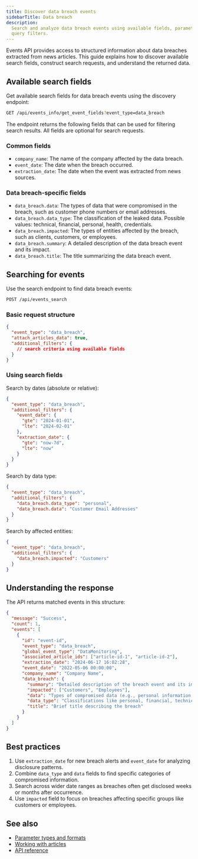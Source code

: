 ```yaml
---
title: Discover data breach events
sidebarTitle: Data breach
description:
  Search and analyze data breach events using available fields, parameters, and
  query filters.
---
```


Events API provides access to structured information about data breaches
extracted from news articles. This guide explains how to discover available
search fields, construct search requests, and understand the returned data.

## Available search fields

Get available search fields for data breach events using the discovery endpoint:

```bash
GET /api/events_info/get_event_fields?event_type=data_breach
```

The endpoint returns the following fields that can be used for filtering search
results. All fields are optional for search requests.

### Common fields

- `company_name`: The name of the company affected by the data breach.
- `event_date`: The date when the breach occurred.
- `extraction_date`: The date when the event was extracted from news sources.

### Data breach-specific fields

- `data_breach.data`: The types of data that were compromised in the breach,
  such as customer phone numbers or email addresses.
- `data_breach.data_type`: The classification of the leaked data. Possible
  values: technical, financial, personal, health, credentials.
- `data_breach.impacted`: The types of entities affected by the breach, such as
  clients, customers, or employees.
- `data_breach.summary`: A detailed description of the data breach event and its
  impact.
- `data_breach.title`: The title summarizing the data breach event.

## Searching for events

Use the search endpoint to find data breach events:

```bash
POST /api/events_search
```

### Basic request structure

```json
{
  "event_type": "data_breach",
  "attach_articles_data": true,
  "additional_filters": {
    // search criteria using available fields
  }
}
```

### Using search fields

Search by dates (absolute or relative):

```json
{
  "event_type": "data_breach",
  "additional_filters": {
    "event_date": {
      "gte": "2024-01-01",
      "lte": "2024-02-01"
    },
    "extraction_date": {
      "gte": "now-7d",
      "lte": "now"
    }
  }
}
```

Search by data type:

```json
{
  "event_type": "data_breach",
  "additional_filters": {
    "data_breach.data_type": "personal",
    "data_breach.data": "Customer Email Addresses"
  }
}
```

Search by affected entities:

```json
{
  "event_type": "data_breach",
  "additional_filters": {
    "data_breach.impacted": "Customers"
  }
}
```

## Understanding the response

The API returns matched events in this structure:

```json
{
  "message": "Success",
  "count": 1,
  "events": [
    {
      "id": "event-id",
      "event_type": "data_breach",
      "global_event_type": "DataMonitoring",
      "associated_article_ids": ["article-id-1", "article-id-2"],
      "extraction_date": "2024-06-17 16:02:28",
      "event_date": "2022-05-06 00:00:00",
      "company_name": "Company Name",
      "data_breach": {
        "summary": "Detailed description of the breach event and its impact",
        "impacted": ["Customers", "Employees"],
        "data": "Types of compromised data (e.g., personal information, financial data)",
        "data_type": "Classifications like personal, financial, technical",
        "title": "Brief title describing the breach"
      }
    }
  ]
}
```

## Best practices

1. Use `extraction_date` for new breach alerts and `event_date` for analyzing
   disclosure patterns.
2. Combine `data_type` and `data` fields to find specific categories of
   compromised information.
3. Search across wider date ranges as breaches often get disclosed weeks or
   months after occurrence.
4. Use `impacted` field to focus on breaches affecting specific groups like
   customers or employees.

## See also

- [Parameter types and formats](https://newscatcherapi.com/docs/v3/events/overview/parameter-types-and-formats)
- [Working with articles](https://newscatcherapi.com/docs/v3/events/overview/working-with-articles)
- [API reference](https://newscatcherapi.com/docs/v3/events/endpoints/search-events-post)
